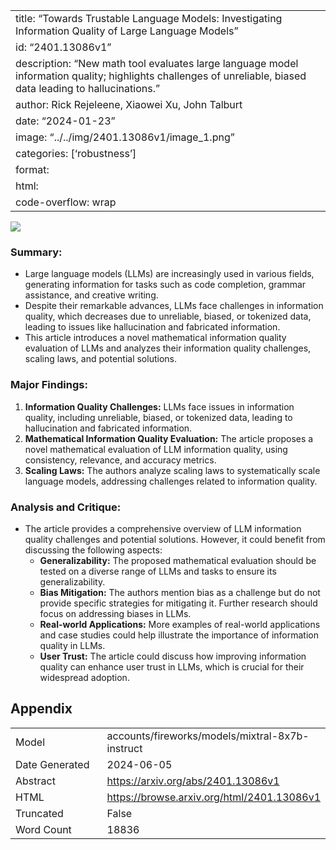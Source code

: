 
---
title: "Towards Trustable Language Models: Investigating Information Quality of Large Language Models"
id: "2401.13086v1"
description: "New math tool evaluates large language model information quality; highlights challenges of unreliable, biased data leading to hallucinations."
author: Rick Rejeleene, Xiaowei Xu, John Talburt
date: "2024-01-23"
image: "../../img/2401.13086v1/image_1.png"
categories: ['robustness']
format:
  html:
    code-overflow: wrap
---

![](../../img/2401.13086v1/image_1.png)

### **Summary:**

- Large language models (LLMs) are increasingly used in various fields, generating information for tasks such as code completion, grammar assistance, and creative writing.
- Despite their remarkable advances, LLMs face challenges in information quality, which decreases due to unreliable, biased, or tokenized data, leading to issues like hallucination and fabricated information.
- This article introduces a novel mathematical information quality evaluation of LLMs and analyzes their information quality challenges, scaling laws, and potential solutions.

### **Major Findings:**

1. **Information Quality Challenges:** LLMs face issues in information quality, including unreliable, biased, or tokenized data, leading to hallucination and fabricated information.
2. **Mathematical Information Quality Evaluation:** The article proposes a novel mathematical evaluation of LLM information quality, using consistency, relevance, and accuracy metrics.
3. **Scaling Laws:** The authors analyze scaling laws to systematically scale language models, addressing challenges related to information quality.

### **Analysis and Critique:**

- The article provides a comprehensive overview of LLM information quality challenges and potential solutions. However, it could benefit from discussing the following aspects:
  - **Generalizability:** The proposed mathematical evaluation should be tested on a diverse range of LLMs and tasks to ensure its generalizability.
  - **Bias Mitigation:** The authors mention bias as a challenge but do not provide specific strategies for mitigating it. Further research should focus on addressing biases in LLMs.
  - **Real-world Applications:** More examples of real-world applications and case studies could help illustrate the importance of information quality in LLMs.
  - **User Trust:** The article could discuss how improving information quality can enhance user trust in LLMs, which is crucial for their widespread adoption.

## Appendix

|          |          |
|----------|----------|
| Model     | accounts/fireworks/models/mixtral-8x7b-instruct       |
| Date Generated     | 2024-06-05       |
| Abstract | [https://arxiv.org/abs/2401.13086v1](https://arxiv.org/abs/2401.13086v1)        |
| HTML     | [https://browse.arxiv.org/html/2401.13086v1](https://browse.arxiv.org/html/2401.13086v1)       |
| Truncated       | False       |
| Word Count       | 18836       |